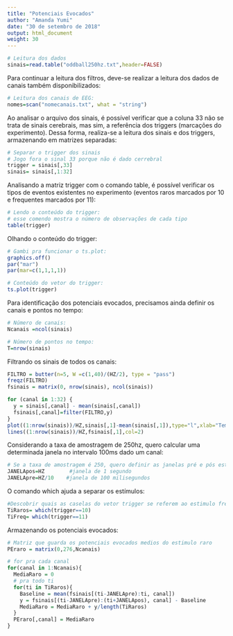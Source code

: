 ```yaml
---
title: "Potenciais Evocados"
author: "Amanda Yumi"
date: "30 de setembro de 2018"
output: html_document
weight: 30
---
```


```r
# Leitura dos dados
sinais=read.table("oddball250hz.txt",header=FALSE)
```


Para continuar a leitura dos filtros, deve-se realizar a leitura dos dados de canais também disponibilizados:

```r
# Leitura dos canais de EEG:
nomes=scan("nomecanais.txt", what = "string")
```

Ao analisar o arquivo dos sinais, é possível verificar que a coluna 33 não se trata de sinais cerebrais, mas sim, a referência dos triggers (marcações do experimento).
Dessa forma, realiza-se a leitura dos sinais e dos triggers, armazenando em matrizes separadas:

```r
# Separar o trigger dos sinais
# Jogo fora o sinal 33 porque não é dado cerrebral
trigger = sinais[,33]
sinais= sinais[,1:32]
```

Analisando a matriz trigger com o comando table, é possível verificar os tipos de eventos existentes no experimento (eventos raros marcados por 10 e frequentes marcados por 11):

```r
# Lendo o conteúdo do trigger:
# esse comendo mostra o número de observações de cada tipo
table(trigger)
```

Olhando o conteúdo do trigger:

```r
# Gambi pra funcionar o ts.plot:
graphics.off()
par("mar")
par(mar=c(1,1,1,1))

# Conteúdo do vetor do trigger:
ts.plot(trigger)
```

Para identificação dos potenciais evocados, precisamos ainda definir os canais e pontos no tempo:

```r
# Número de canais:
Ncanais =ncol(sinais)

# Número de pontos no tempo:
T=nrow(sinais)
```

Filtrando os sinais de todos os canais:

```r
FILTRO = butter(n=5, W =c(1,40)/(HZ/2), type = "pass")
freqz(FILTRO)
fsinais = matrix(0, nrow(sinais), ncol(sinais))

for (canal in 1:32) {
  y = sinais[,canal] - mean(sinais[,canal])
  fsinais[,canal]=filter(FILTRO,y)
}
plot((1:nrow(sinais))/HZ,sinais[,1]-mean(sinais[,1]),type="l",xlab="Tempo(s)", ylab="sinal(uV)")
lines((1:nrow(sinais))/HZ,fsinais[,1],col=2)
```

Considerando a taxa de amostragem de 250hz, quero calcular uma determinada janela no intervalo 100ms dado um canal:

```r
# Se a taxa de amostragem é 250, quero definir as janelas pré e pós estímulos:
JANELApos=HZ        #janela de 1 segundo
JANELApre=HZ/10    #janela de 100 milisegundos

```

O comando which ajuda a separar os estímulos:

```r
#Descobrir quais as caselas do vetor trigger se referem ao estimulo freq e raro
TiRaros= which(trigger==10)
TiFreq= which(trigger==11)
```

Armazenando os potenciais evocados:

```r
# Matriz que guarda os potenciais evocados medios do estimulo raro
PEraro = matrix(0,276,Ncanais)

# for pra cada canal
for(canal in 1:Ncanais){
  MediaRaro = 0
  # pra todo ti
  for(ti in TiRaros){
    Baseline = mean(fsinais[(ti-JANELApre):ti, canal])
    y = fsinais[(ti-JANELApre):(ti+JANELApos), canal] - Baseline
    MediaRaro = MediaRaro + y/length(TiRaros)
  } 
  PEraro[,canal] = MediaRaro
}
```





